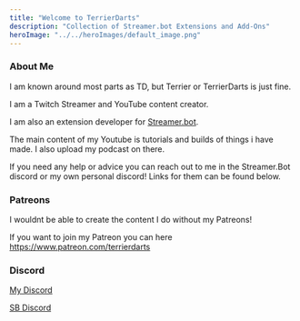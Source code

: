 ```yaml
---
title: "Welcome to TerrierDarts"
description: "Collection of Streamer.bot Extensions and Add-Ons"
heroImage: "../../heroImages/default_image.png"
---
```



### About Me

I am known around most parts as TD, but Terrier or TerrierDarts is just fine.

I am a Twitch Streamer and YouTube content creator. 

I am also an extension developer for [Streamer.bot](https://streamer.bot). 

The main content of my Youtube is tutorials and builds of things i have made. I also upload my podcast on there.

If you need any help or advice you can reach out to me in the Streamer.Bot discord or my own personal discord! Links for them can be found below.

### Patreons

I wouldnt be able to create the content I do without my Patreons!

If you want to join my Patreon you can here https://www.patreon.com/terrierdarts


### Discord

[My Discord](https://discord.gg/EsBHyan6GQ)

[SB Discord](https://discord.streamer.bot/)